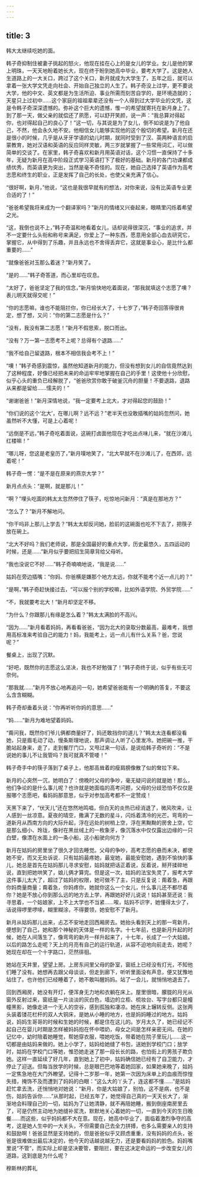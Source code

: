 ```yaml
---
---
---
```

title: 3
---



韩大太继续吃她的面。

韩子奇抑制住被妻子挑起的怒火，他现在挂在心上的是女儿的学业。女儿是他的掌上明珠，一天天地盼着她长大，现在终于盼到她高中毕业，要考大学了。这是她人生道路上的一大关口，跨过了这个关口，新月就成为大学生了，五年之后，就可以拿着一张大学文凭走向社会、开始自己独立的人生了。韩子奇没上过学，更不要说大学，他的中文、英文都是为生活所迫、事业所需而刻苦自学的，是环境造就的；天星只上过初中……这个家庭的祖祖辈辈还没有一个人得到过大学毕业的文凭，这是令韩子奇深深遗憾的。弥补这个巨大的遗憾，惟一的希望就寄托在新月身上了。到了那一天，做父亲的就偿还了夙愿，可以舒开笑颜，说一声：“我总算对得起你，也对得起自己的良心了！”这一切，与其说是为了女儿，倒不如说是为了他自己，不然，他会永久地不安。他相信女儿能够实现他的这个殷切的希望。新月在还是很小的时候，几乎是从牙牙学语的幼儿时期，就同时受到了汉、英两种语言的启蒙教育，她对汉语和英语的反应同样灵敏，两三岁就掌握了一些常用词汇，可以做简单的交谈了。在家里，韩子奇喜欢和新月用英语对话，这个习惯一直保持了十多年，无疑为新月在高中阶段正式学习英语打下了极好的基础。新月的各门功课都成绩优秀，而英语更为突出，当然是毫不奇怪的。现在，她自己选择了英语作为高考志愿和终生的职业，正是发挥了自己的长处，也使父亲充满了信心。

“很好啊，新月，”他说，“这也是我很早就有的想法，对你来说，没有比英语专业更合适的了！”

“爸爸希望我将来成为一个翻译家吗？”新月的情绪又兴奋起来，眼睛里闪烁着希望之光。

“这，我倒也说不上，”韩子奇温和地看着女儿，话却说得很深沉，“事业的追求，并不一定要什么头衔和称号来满足，你爱上了一种东西，愿意用全部心血去研究它，掌握它，从中得到了乐趣，并且永远也不舍得丢弃它，这就是事业心，是比什么都重要的……”

“就像爸爸对玉那么着迷？”新月笑了。

“是的……”韩子奇答道，而心里却在叹息。

“太好了，爸爸坚定了我的信念，”新月愉快地吃着面说，“那我就填这个志愿了噢？表儿明天就得交呢！”

“你的志愿嘛，谁也不能阻拦你，你已经长大了，十七岁了，”韩子奇回答得很肯定，想了想，又问：“你的第二志愿是什么？”

“没有，我没有第二志愿！”新月不假思索，脱口而出。

“没有？万一第一志愿考不上呢？总得有个退路……”

“我不给自己留退路，根本不相信我会考不上！”

“噢！”韩子奇感到震惊，虽然他知道新月的能力，但没有想到女儿的自信竟然达到了这种程度，好像已经把未来的命运牢牢地掌握在自己的手里！这使他十分欣慰，似乎心头的重负已经解脱了，“爸爸欣赏你敢于破釜沉舟的胆量！不要退路，退路从来都是留给……懦夫的！”

“谢谢爸爸！”新月深情地说，“我一定要考上北大，才对得起您的鼓励！”

“你们说的这个‘北大’，在哪儿啊？远不远？”老半天也没敢插嘴的姑妈忽然问，她虽然听不大懂，可是上心着呢！

“远倒是不远，”韩子奇吃着面说，这碗打卤面他现在才吃出点味儿来，“就在沙滩儿红楼嘛！”

“哪儿呀，您这是老皇历了，”新月噗地笑了，“北大早就不在沙滩儿了，在西郊，远着呢！”

韩子奇一愣：“是不是在原来的燕京大学？”

新月点点头：“是啊，就是那儿！”

“啊？”埋头吃面的韩太太忽然停住了筷子，吃惊地问新月：“真是在那地方？”

“怎么了？”新月不解地问。

“你干吗非上那儿上学去？”韩太太却反问她，脸前的这碗面也吃不下去了，把筷子放在碗上。

“北大不好吗？我们老师说，那是全国最好的重点大学，历史最悠久，五四运动的时候，还是……”新月似乎要把招生简章背给父母听。

“我也没说它不好……”韩子奇喃喃地说，“我是说……”

姑妈在旁边插嘴：“你妈、你爸横是嫌那个地方太远，你就不能考个近一点儿的？”

“是啊，”韩子奇赶快接过去，“可以报个别的学校嘛，比如外语学院、外贸学院……”

“不，我就要考北大！”新月却坚定不移。

“为什么？你跟那儿有缘是怎么着？”韩太太满脸的不高兴。

“因为……”新月看着妈妈，再看看爸爸，“因为北大的录取分数最高，最难考，我想用高标准来考验自己的能力！妈，我能考上，远一点儿有什么关系？爸，您说呢？”

餐桌上，出现了沉默。

“好吧，既然你的志愿这么坚决，我也不好勉强了！”韩子奇终于说，似乎有些无可奈何。

“那我就……”新月不放心地再追问一句，她希望爸爸能有一个明确的答复，不要这么含含糊糊。

韩子奇却垂着头说：“你再听听你妈的意思……”

“妈……”新月为难地望着妈妈。

“甭问我，既然你们爷儿俩都商量好了，妈还敢挡你的道儿？”韩太太连看都没看她，只是眉毛动了动，慢条斯理地说，那声调让人听了心里发冷。她把碗一推，干脆站起身来，走了，走到餐厅门口，又甩过来一句话，是说给韩子奇听的：“不是说她的事儿不让我管吗？我可就真不管喽！”

韩子奇手中的筷子落到了桌子上，他那高耸着的瘦肩膀像散了似的耷拉下来。

新月的心突然一沉，她明白了：傍晚时父母的争吵，毫无疑问说的就是她！那么，他们争论的是什么事儿呢？也许就是她面临的高考问题，父母的分歧恐怕不仅仅是报哪个志愿吧，看妈妈那意思，似乎对参加高考都不一定赞成！

天黑下来了，“伏天儿”还在悠然地鸣唱，但白天的炎热已经消退了，微风吹来，让人感到一丝凉意。夏夜的晴空，撒满了无数的星斗，闪烁着清冷的光芒。弯弯的一道新月从西南方向的大际升起，浮在远处的树梢上空，浮在黑黝黝的房舍上空，它是那么细小、玲珑，像衬在黑丝绒上的一枚象牙，像沉落水中仅仅露出边缘的一只白壁，像漂在水面上的一条小船，这小船驶向何方？

新月在姑妈的房里坐了很久才回去睡觉。父母的争吵，高考志愿的悬而未决，都使她不安，而又无处诉说．只有姑妈最疼她，最宠她，最能安慰她，遇到不愉快的事儿，她总是首先在姑妈那儿寻求安慰，姑妈就把话正着说，反着说，掰开揉碎地说，直到把她哄笑了，娘儿俩才算完。但是这一次，姑妈的法宝失灵了，报考大学这件事儿太大了，超过了姑妈的权限，她可做不了主，只是反复说：甭着急，再跟你妈商量商量；甭着急，你妈疼你，她就你这么一个女儿，什么事儿还不都尽着你？她是不放心你到那么远的地方去上学，再跟她好好儿说说！姑妈甚至还说：我寻思着，一个姑娘家，上不上大学也不当紧……唉，姑妈不识字，她懂得太少了，话说得啰里啰嗦，糊里糊涂，不得要领，她安慰不了新月。

新月从姑妈那儿出来，忐忑不安地走回西厢房去。她抬头看到天上的那一弯新月，便想到了自己，她和那个神秘的天体是一样的名字。十七年前，也是新月升起的时候，她在人间落生了，像弯弯的新月一样升起来了，十七年，长成了一个大姑娘。以后的路怎么走呢？天上的月亮有自己的运行轨道，从容不迫地向前走去，她呢？她现在却在一个十字路口，茫然徘徊。

她站在天井里，望望上房。上房东间里父母的卧室，窗纸上已经没有灯光，不知他们睡了没有。她想再去跟父母谈谈，但走到廊下，听听里面没有声息，便又犹豫地站住了。也许他们已经睡着了，她不敢叫醒妈妈。站了一会儿，就悄悄地退去了。

回到西厢房，她没有开灯，便浑身无力地和衣躺在床上。屋里很暗，朦胧的月光从窗外反射过来，窗纸是一片淡淡的灰白色，墙边的立柜、梳妆台、写字台都只是幢幢黑影，她像走进一个无人的空谷，感到孤独和凄凉。她在床上辗转反侧。这张两头装着镂花栏杆的双人大铜床，是她从小睡的地方，也是妈妈睡过的地方。姑妈说，妈妈生哥哥的时候和生她的时候，都是住在这儿的。岁月太久了，她已经记不起自己在婴儿时期是怎样被妈妈抱在怀中喂奶，母女之间是怎样亲密无间。在她的记忆中，幼时陪着她睡觉，帮她穿衣服，喂她吃饭，带着她在院子里玩儿……这一切都是由姑妈来做的。她上小学了，姑妈给她缝了书包，送她到学校门口；放学时，姑妈在学校门口等她，惟恐她走迷了那一段长长的路，也怕街上的男孩子欺负她。这样一直延续了好几年，直到她上了初中，姑妈确信她已经有了自卫能力，才停止了迎送。但每当放学的时候，总是眼巴巴地等着她回家，如果她来晚了，姑妈一定焦急地在大门外瞭望。记得十二岁那一年，她第一次因为床单上的血痕而惊惶失措，掩饰不及而遭到了妈妈的白眼：“这么大的丫头了，连这都不懂……”是姑妈赶忙拿去洗，还悄悄地对她说：“新月，你是大姑娘了，别怕，这不是病，也不是伤，姑妈告诉你……”从那时起，已经五年了，她觉得自己真的一天天长大了，渐渐地会料理自己的一切，姑妈为了让她清静，就不再陪她睡，搬到倒座南房里去了，可是仍然主动地为她缝补浆洗，默默地关心着她的一切，一直到今天的生日晚餐……而这些，似乎妈妈都不大在意。现在，她高中毕业了，面临着激烈争夺的高考，这是她人生中的一大关头，不但需要自己去全力拼搏，也多么需要亲人的支持和鼓励啊！爸爸显然是支持她的，但是爸爸似乎又顾虑重重，没有妈妈的点头，爸爸是很难做出最后决定的，他今天的话越说越无力，还是要看妈妈的脸色。妈妈嘴里说“不管”，而实际上却是坚决要管，要阻拦，要在这决定命运的一步改变女儿的道路，这到底是为什么呢？

穆斯林的葬礼